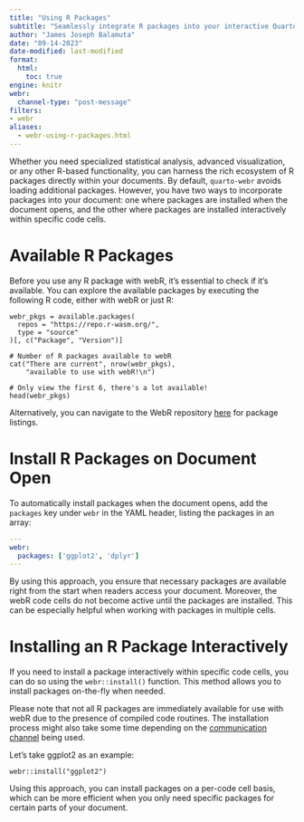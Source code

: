 ```yaml
---
title: "Using R Packages"
subtitle: "Seamlessly integrate R packages into your interactive Quarto HTML documents"
author: "James Joseph Balamuta"
date: "09-14-2023"
date-modified: last-modified
format: 
  html:
    toc: true
engine: knitr
webr:
  channel-type: "post-message"
filters:
- webr
aliases:
  - webr-using-r-packages.html
---
```


Whether you need specialized statistical analysis, advanced visualization, or any other R-based functionality, you can harness the rich ecosystem of R packages directly within your documents. By default, `quarto-webr` avoids loading additional packages. However, you have two ways to incorporate packages into your document: one where packages are installed when the document opens, and the other where packages are installed interactively within specific code cells.

# Available R Packages 

Before you use any R package with webR, it's essential to check if it's available. You can explore the available packages by executing the following R code, either with webR or just R:

```webr-r
webr_pkgs = available.packages(
  repos = "https://repo.r-wasm.org/",
  type = "source"
)[, c("Package", "Version")]

# Number of R packages available to webR
cat("There are current", nrow(webr_pkgs), 
    "available to use with webR!\n")

# Only view the first 6, there's a lot available!
head(webr_pkgs)
```

Alternatively, you can navigate to the WebR repository [here](https://github.com/r-wasm/webr-repo/blob/main/repo-packages) for package listings.

# Install R Packages on Document Open

To automatically install packages when the document opens, add the `packages` key under `webr` in the YAML header, listing the packages in an array:

```yaml
---
webr:
  packages: ['ggplot2', 'dplyr']
---
```

By using this approach, you ensure that necessary packages are available right from the start when readers access your document. Moreover, the webR code cells do not become active until the packages are installed. This can be especially helpful when working with packages in multiple cells.

# Installing an R Package Interactively

If you need to install a package interactively within specific code cells, you can do so using the `webr::install()` function. This method allows you to install packages on-the-fly when needed.

:::callout-note
Please note that not all R packages are immediately available for use with webR due to the presence of compiled code routines. The installation process might also take some time depending on the [communication channel](qwebr-communication-channels.qmd#sec-service-worker) being used.
:::

Let's take ggplot2 as an example:

```webr-r
webr::install("ggplot2")
```

Using this approach, you can install packages on a per-code cell basis, which can be more efficient when you only need specific packages for certain parts of your document.